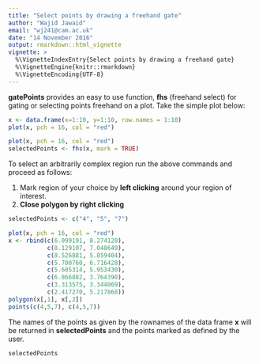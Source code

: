 ```yaml
---
title: "Select points by drawing a freehand gate"
author: "Wajid Jawaid"
email: "wj241@cam.ac.uk"
date: "14 November 2016"
output: rmarkdown::html_vignette
vignette: >
  %\VignetteIndexEntry{Select points by drawing a freehand gate}
  %\VignetteEngine{knitr::rmarkdown}
  %\VignetteEncoding{UTF-8}
---
```


**gatePoints** provides an easy to use function, **fhs** (freehand select) for gating or selecting points freehand on a plot. Take the simple plot below:  

```r
x <- data.frame(x=1:10, y=1:10, row.names = 1:10)
plot(x, pch = 16, col = "red")
```

```r
plot(x, pch = 16, col = "red")
selectedPoints <- fhs(x, mark = TRUE)
```

To select an arbitrarily complex region run the above commands and proceed as follows:

1. Mark region of your choice by **left clicking** around your region of interest.
2. **Close polygon by right clicking**  

```r
selectedPoints <- c("4", "5", "7")
```

```r
plot(x, pch = 16, col = "red")
x <- rbind(c(6.099191, 8.274120), 
           c(8.129107, 7.048649),
           c(8.526881, 5.859404),
           c(5.700760, 6.716428),
           c(5.605314, 5.953430),
           c(6.866882, 3.764390),
           c(3.313575, 3.344069),
           c(2.417270, 5.217868))
polygon(x[,1], x[,2])
points(c(4,5,7), c(4,5,7))
```  

The names of the points as given by the rownames of the data frame **x** will be returned in **selectedPoints** and the points marked as defined by the user.  

```r
selectedPoints
```